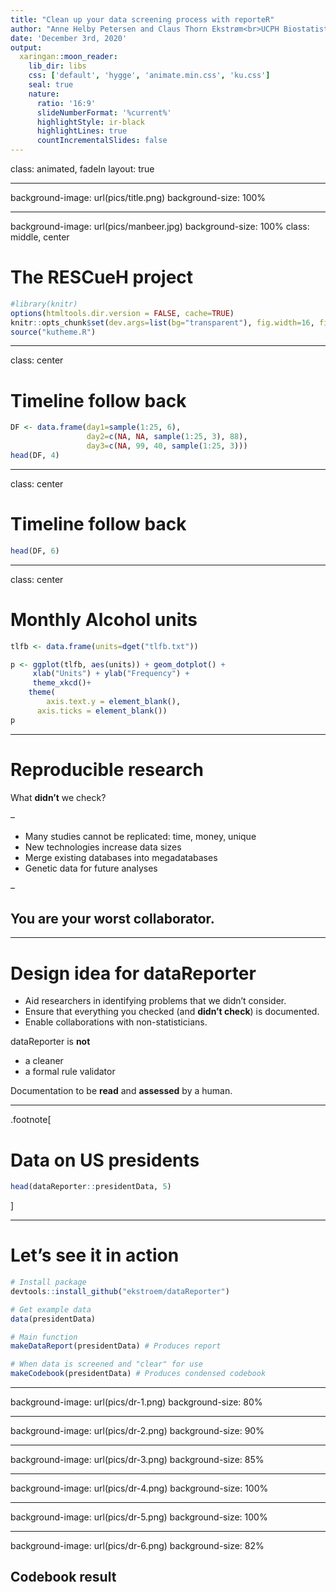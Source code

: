 ```yaml
---
title: "Clean up your data screening process with reporteR"
author: "Anne Helby Petersen and Claus Thorn Ekstrøm<br>UCPH Biostatistics"
date: 'December 3rd, 2020'
output:
  xaringan::moon_reader:
    lib_dir: libs
    css: ['default', 'hygge', 'animate.min.css', 'ku.css']
    seal: true
    nature:
      ratio: '16:9'
      slideNumberFormat: '%current%' 
      highlightStyle: ir-black
      highlightLines: true
      countIncrementalSlides: false
---
```


class: animated, fadeIn
layout: true

---


background-image: url(pics/title.png)
background-size: 100%


---


background-image: url(pics/manbeer.jpg)
background-size: 100%
class: middle, center

# The RESCueH project

```r
#library(knitr)
options(htmltools.dir.version = FALSE, cache=TRUE)
knitr::opts_chunk$set(dev.args=list(bg="transparent"), fig.width=16, fig.height=7)
source("kutheme.R")
```


---

class: center

# Timeline follow back

```r
DF <- data.frame(day1=sample(1:25, 6),
                 day2=c(NA, NA, sample(1:25, 3), 88),
                 day3=c(NA, 99, 40, sample(1:25, 3)))
head(DF, 4)
```

---

class: center

# Timeline follow back

```r
head(DF, 6)
```

---

class: center

# Monthly Alcohol units





```r

tlfb <- data.frame(units=dget("tlfb.txt"))

p <- ggplot(tlfb, aes(units)) + geom_dotplot() +
     xlab("Units") + ylab("Frequency") + 
     theme_xkcd()+
    theme(
        axis.text.y = element_blank(),
      axis.ticks = element_blank()) 
p
```


---

# Reproducible research

What **didn't** we check?

--

- Many studies cannot be replicated: time, money, unique
- New technologies increase data sizes
- Merge existing databases into megadatabases
- Genetic data for future analyses

--

## You are your worst collaborator.


---


# Design idea for dataReporter


*   Aid researchers in identifying problems that we didn't consider.
*   Ensure that everything you checked (and **didn't check**) is documented.
*   Enable collaborations with non-statisticians.


dataReporter is **not** 

*   a cleaner
*   a formal rule validator

Documentation to be **read** and **assessed** by a human.

---

.footnote[

# Data on US presidents


```r
head(dataReporter::presidentData, 5)
```

]


---

# Let's see it in action

```r
# Install package
devtools::install_github("ekstroem/dataReporter") 

# Get example data
data(presidentData)

# Main function
makeDataReport(presidentData) # Produces report

# When data is screened and "clear" for use
makeCodebook(presidentData) # Produces condensed codebook
```

---

background-image: url(pics/dr-1.png)
background-size: 80%

---

background-image: url(pics/dr-2.png)
background-size: 90%

---

background-image: url(pics/dr-3.png)
background-size: 85%

---

background-image: url(pics/dr-4.png)
background-size: 100%

---

background-image: url(pics/dr-5.png)
background-size: 100%

---

background-image: url(pics/dr-6.png)
background-size: 82%

## Codebook result

